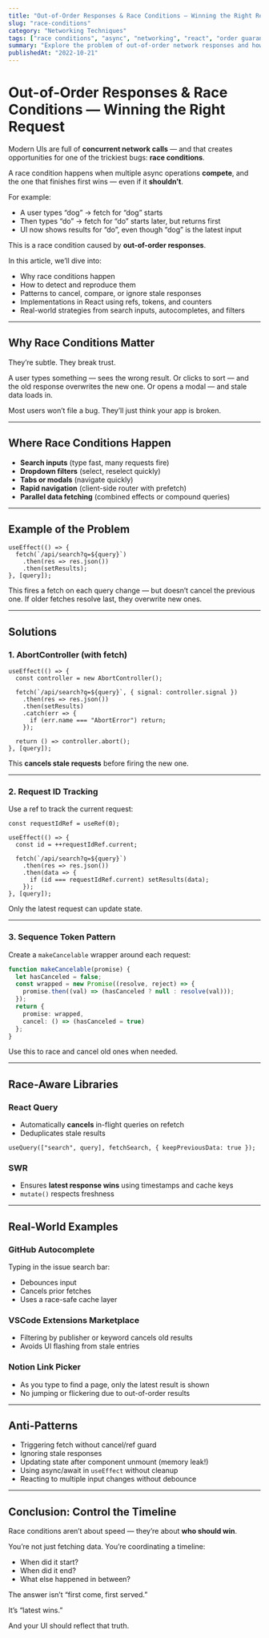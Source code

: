 ```yaml
---
title: "Out-of-Order Responses & Race Conditions — Winning the Right Request"
slug: "race-conditions"
category: "Networking Techniques"
tags: ["race conditions", "async", "networking", "react", "order guarantees"]
summary: "Explore the problem of out-of-order network responses and how to prevent race conditions in modern apps. Learn patterns for ensuring only the latest request wins using refs, counters, and abort strategies."
publishedAt: "2022-10-21"
---
```


# Out-of-Order Responses & Race Conditions — Winning the Right Request

Modern UIs are full of **concurrent network calls** — and that creates opportunities for one of the trickiest bugs: **race conditions**.

A race condition happens when multiple async operations **compete**, and the one that finishes first wins — even if it **shouldn’t**.

For example:
- A user types “dog” → fetch for “dog” starts
- Then types “do” → fetch for “do” starts later, but returns first
- UI now shows results for “do”, even though “dog” is the latest input

This is a race condition caused by **out-of-order responses**.

In this article, we’ll dive into:
- Why race conditions happen
- How to detect and reproduce them
- Patterns to cancel, compare, or ignore stale responses
- Implementations in React using refs, tokens, and counters
- Real-world strategies from search inputs, autocompletes, and filters

---

## Why Race Conditions Matter

They’re subtle. They break trust.

A user types something — sees the wrong result. Or clicks to sort — and the old response overwrites the new one. Or opens a modal — and stale data loads in.

Most users won’t file a bug. They’ll just think your app is broken.

---

## Where Race Conditions Happen

- **Search inputs** (type fast, many requests fire)
- **Dropdown filters** (select, reselect quickly)
- **Tabs or modals** (navigate quickly)
- **Rapid navigation** (client-side router with prefetch)
- **Parallel data fetching** (combined effects or compound queries)

---

## Example of the Problem

```tsx
useEffect(() => {
  fetch(`/api/search?q=${query}`)
    .then(res => res.json())
    .then(setResults);
}, [query]);
```

This fires a fetch on each query change — but doesn’t cancel the previous one. If older fetches resolve last, they overwrite new ones.

---

## Solutions

### 1. AbortController (with fetch)

```tsx
useEffect(() => {
  const controller = new AbortController();

  fetch(`/api/search?q=${query}`, { signal: controller.signal })
    .then(res => res.json())
    .then(setResults)
    .catch(err => {
      if (err.name === "AbortError") return;
    });

  return () => controller.abort();
}, [query]);
```

This **cancels stale requests** before firing the new one.

---

### 2. Request ID Tracking

Use a ref to track the current request:

```tsx
const requestIdRef = useRef(0);

useEffect(() => {
  const id = ++requestIdRef.current;

  fetch(`/api/search?q=${query}`)
    .then(res => res.json())
    .then(data => {
      if (id === requestIdRef.current) setResults(data);
    });
}, [query]);
```

Only the latest request can update state.

---

### 3. Sequence Token Pattern

Create a `makeCancelable` wrapper around each request:

```ts
function makeCancelable(promise) {
  let hasCanceled = false;
  const wrapped = new Promise((resolve, reject) => {
    promise.then((val) => (hasCanceled ? null : resolve(val)));
  });
  return {
    promise: wrapped,
    cancel: () => (hasCanceled = true)
  };
}
```

Use this to race and cancel old ones when needed.

---

## Race-Aware Libraries

### React Query

- Automatically **cancels** in-flight queries on refetch
- Deduplicates stale results

```tsx
useQuery(["search", query], fetchSearch, { keepPreviousData: true });
```

### SWR

- Ensures **latest response wins** using timestamps and cache keys
- `mutate()` respects freshness

---

## Real-World Examples

### GitHub Autocomplete

Typing in the issue search bar:
- Debounces input
- Cancels prior fetches
- Uses a race-safe cache layer

### VSCode Extensions Marketplace

- Filtering by publisher or keyword cancels old results
- Avoids UI flashing from stale entries

### Notion Link Picker

- As you type to find a page, only the latest result is shown
- No jumping or flickering due to out-of-order results

---

## Anti-Patterns

- Triggering fetch without cancel/ref guard
- Ignoring stale responses
- Updating state after component unmount (memory leak!)
- Using async/await in `useEffect` without cleanup
- Reacting to multiple input changes without debounce

---

## Conclusion: Control the Timeline

Race conditions aren’t about speed — they’re about **who should win**.

You’re not just fetching data. You’re coordinating a timeline:
- When did it start?
- When did it end?
- What else happened in between?

The answer isn’t “first come, first served.”

It’s “latest wins.”

And your UI should reflect that truth.
